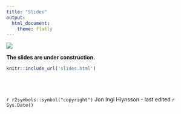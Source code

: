 ```yaml
---
title: "Slides"
output:  
  html_document:
    theme: flatly
---
```


![](images/Banner.jpg)

**The slides are under construction.**


```r
knitr::include_url('slides.html')
```



<div class="col-sm-6">
<br><br><br>
`r r2symbols::symbol("copyright")` Jon Ingi Hlynsson - last edited `r Sys.Date()`
</div>